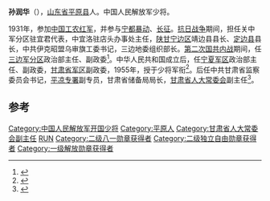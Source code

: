 '''孙润华'''（{{bd|1907年||1993年|3月11日}}），[[山东省|山东省]][[平原县|平原县]]人。中国人民解放军少将。

1931年，参加[[中国工农红军|中国工农红军]]，并参与[[宁都暴动|宁都暴动]]、[[长征|长征]]。[[抗日战争|抗日战争]]期间，担任关中军分区驻宜君代表，中宜洛驻店头办事处主任，[[陕甘宁边区|陕甘宁边区]]靖边县县长、[[定边县|定边县]]县长，中共伊克昭盟乌审旗工委书记，三边地委组织部长。[[第二次国共内战|第二次国共内战]]期间，任[[三边军分区|三边军分区]]政治部主任、副政委<ref name="陈秉才1989">{{cite book|author=陈秉才|title=中华军事人物大辞典|url=http://books.google.com/books?id=vm6uAAAAIAAJ|year=1989|publisher=新华出版社|page=723}}</ref>。中华人民共和国成立后，任[[宁夏军区|宁夏军区]]政治部主任、副政委，[[甘肃省军区|甘肃省军区]]副政委，1955年，授于少将军衔<ref>{{cite book|title=中国抗日战争人物大辞典|url=http://books.google.com/books?id=8HhaAAAAIAAJ|year=1999|publisher=天津大学出版社|isbn=978-7-5618-1102-3|page=186}}</ref>。后任中共甘肃省监察委员会书记，[[平凉专署|平凉专署]]副专员，甘肃省储备局局长，[[甘肃省人大常委会|甘肃省人大常委会]]副主任<ref name="国涛宋宋国涛2004">{{cite book|author1=国涛宋|author2=宋国涛|title=中国元帅将军授衔全纪录 中国人民解放军1955-1964年元帅将军授衔纪事|url=http://books.google.com/books?id=LmS6AAAAIAAJ|year=2004|publisher=中央编译出版社|page=322}}</ref>。

==参考==
{{reflist}}
{{中国政治人物小作品}}

[[Category:中国人民解放军开国少将|Category:中国人民解放军开国少将]]
[[Category:平原人|Category:平原人]]
[[Category:甘肃省人大常委会副主任|Category:甘肃省人大常委会副主任]]
[[Category:孙姓|RUN]]
[[Category:二级八一勋章获得者|Category:二级八一勋章获得者]]
[[Category:二级独立自由勋章获得者|Category:二级独立自由勋章获得者]]
[[Category:一级解放勋章获得者|Category:一级解放勋章获得者]]